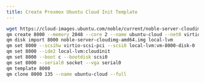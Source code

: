 ```yaml
---
title: Create Proxmox Ubuntu Cloud Init Template
---
```


```bash copy
wget https://cloud-images.ubuntu.com/noble/current/noble-server-cloudimg-amd64.img
qm create 8000 --memory 2048 --core 2 --name ubuntu-cloud --net0 virtio,bridge=vmbr0
qm disk import 8000 noble-server-cloudimg-amd64.img local-lvm
qm set 8000 --scsihw virtio-scsi-pci --scsi0 local-lvm:vm-8000-disk-0
qm set 8000 --ide2 local-lvm:cloudinit
qm set 8000 --boot c --bootdisk scsi0
qm set 8000 --serial0 socket --vga serial0
qm template 8000
qm clone 8000 135 --name ubuntu-cloud --full
```
